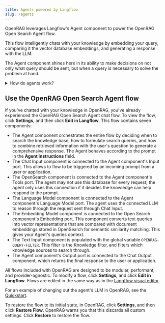 ```yaml
---
title: Agents powered by Langflow
slug: /agents
---
```



OpenRAG leverages Langflow's Agent component to power the OpenRAG Open Search Agent flow.

This flow intelligently chats with your knowledge by embedding your query, comparing it the vector database embeddings, and generating a response with the LLM.

The Agent component shines here in its ability to make decisions on not only what query should be sent, but when a query is necessary to solve the problem at hand. 

<details closed>
<summary>How do agents work?</summary>

Agents extend Large Language Models (LLMs) by integrating tools, which are functions that provide additional context and enable autonomous task execution. These integrations make agents more specialized and powerful than standalone LLMs.

Whereas an LLM might generate acceptable, inert responses to general queries and tasks, an agent can leverage the integrated context and tools to provide more relevant responses and even take action. For example, you might create an agent that can access your company's documentation, repositories, and other resources to help your team with tasks that require knowledge of your specific products, customers, and code.

Agents use LLMs as a reasoning engine to process input, determine which actions to take to address the query, and then generate a response. The response could be a typical text-based LLM response, or it could involve an action, like editing a file, running a script, or calling an external API.

In an agentic context, tools are functions that the agent can run to perform tasks or access external resources. A function is wrapped as a Tool object with a common interface that the agent understands. Agents become aware of tools through tool registration, which is when the agent is provided a list of available tools typically at agent initialization. The Tool object's description tells the agent what the tool can do so that it can decide whether the tool is appropriate for a given request.

</details>

## Use the OpenRAG Open Search Agent flow

If you've chatted with your knowledge in OpenRAG, you've already experienced the OpenRAG Open Search Agent chat flow.
To view the flow, click <Icon name="Settings" aria-hidden="true"/> **Settings**, and then click **Edit in Langflow**.
This flow contains seven components:

* The Agent component orchestrates the entire flow by deciding when to search the knowledge base, how to formulate search queries, and how to combine retrieved information with the user's question to generate a comprehensive response.
The Agent behaves according to the prompt in the **Agent Instructions** field.
* The Chat Input component is connected to the Agent component's Input port. This allows to flow to be triggered by an incoming prompt from a user or application.
* The OpenSearch component is connected to the Agent component's Tools port. The agent may not use this database for every request; the agent only uses this connection if it decides the knowledge can help respond to the prompt.
* The Language Model component is connected to the Agent component's Language Model port. The agent uses the connected LLM to reason through the request sent through Chat Input.
* The Embedding Model component is connected to the Open Search component's Embedding port. This component converts text queries into vector representations that are compared with document embeddings stored in OpenSearch for semantic similarity matching. This gives your Agent's queries context.
* The Text Input component is populated with the global variable `OPENRAG-QUERY-FILTER`. 
This filter is the Knowledge filter, and filters which knowledge sources to search through.
* The Agent component's Output port is connected to the Chat Output component, which returns the final response to the user or application.

All flows included with OpenRAG are designed to be modular, performant, and provider-agnostic.
To modify a flow, click <Icon name="Settings" aria-hidden="true"/> **Settings**, and click **Edit in Langflow**.
Flows are edited in the same way as in the [Langflow visual editor](https://docs.langflow.org/concepts-overview).

For an example of changing out the agent's LLM in OpenRAG, see the [Quickstart](/quickstart#change-components).

To restore the flow to its initial state, in OpenRAG, click <Icon name="Settings" aria-hidden="true"/> **Settings**, and then click **Restore Flow**.
OpenRAG warns you that this discards all custom settings. Click **Restore** to restore the flow.